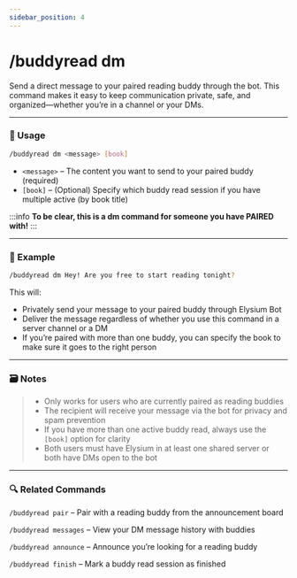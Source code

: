 ```yaml
---
sidebar_position: 4
---
```


# /buddyread dm 

Send a direct message to your paired reading buddy through the bot. This command makes it easy to keep communication private, safe, and organized—whether you’re in a channel or your DMs.

<hr className="md-divider-gradient" />

### 💬 Usage
```bash
/buddyread dm <message> [book]
```
- `<message>` – The content you want to send to your paired buddy (required)
- `[book]` – (Optional) Specify which buddy read session if you have multiple active (by book title)

:::info
**To be clear, this is a dm command for someone you have PAIRED with!**
:::

<hr className="md-divider-gradient" />

### 📌 Example
```bash
/buddyread dm Hey! Are you free to start reading tonight?
```
This will:
- Privately send your message to your paired buddy through Elysium Bot
- Deliver the message regardless of whether you use this command in a server channel or a DM
- If you’re paired with more than one buddy, you can specify the book to make sure it goes to the right person

<hr className="md-divider-gradient" />

### 🗃️ Notes
> - Only works for users who are currently paired as reading buddies
> - The recipient will receive your message via the bot for privacy and spam prevention
> - If you have more than one active buddy read, always use the `[book]` option for clarity
> - Both users must have Elysium in at least one shared server or both have DMs open to the bot

<hr className="md-divider-gradient" />

### 🔍 Related Commands
`/buddyread pair` – Pair with a reading buddy from the announcement board

`/buddyread messages` – View your DM message history with buddies

`/buddyread announce` – Announce you’re looking for a reading buddy

`/buddyread finish` – Mark a buddy read session as finished